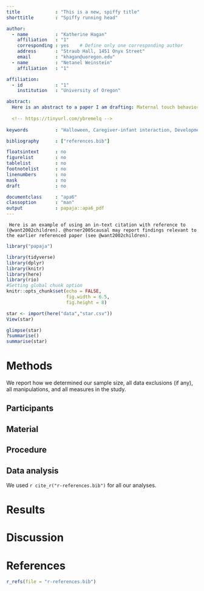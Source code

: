 ```yaml
---
title             : "This is a new, spiffy title"
shorttitle        : "Spiffy running head"

author: 
  - name          : "Katherine Hagan"
    affiliation   : "1"
    corresponding : yes    # Define only one corresponding author
    address       : "Straub Hall, 1451 Onyx Street"
    email         : "khagan@uoregon.edu"
  - name          : "Netanel Weinstein"
    affiliation   : "1"

affiliation:
  - id            : "1"
    institution   : "University of Oregon"

abstract: 
  Here is an abstract to a paper I am drafting: Maternal touch behaviors form the basis for early mother-infant communication and influence the emergence of the infant’s capacity for emotion regulation. Despite evidence of the primacy of touch in the early caregiving relationship and formation of attachment, little is known about precursors to [individual differences in] maternal touch behaviors. Maternal psychopathology may not only influence maternal touch behaviors, but may also moderate the regulatory effects of touch behaviors on infants. In the present study, behavioral coding of maternal touch and infant gaze behaviors was used to characterize behaviors during the reunion phase of the Still-Face (SF) procedure. Measures of infant respiratory sinus arrhythmia (RSA) during this same reunion were also examined to investigate the possibility that vagal recovery from the stress of the SF varies as a function of maternal, infant-directed touch. Associations between maternal report of trauma symptoms, touch behaviors, and infant RSA were also explored. Mothers spent approximately 55 percent of the SF reunion engaged in infant-directed touch, much of which was marked by affectionate and stimulatory features. While maternal trauma symptoms were unrelated to measures of maternal touch and infant gaze behaviors, maternal report of trauma exposure in childhood demonstrated a marginally significant, negative correlation of modest effect size with total touch on reunion. Expected associations between maternal trauma symptomatology and infant RSA did not hold. Nor did touch behaviors exhibit associations with infant RSA. Psychological and methodological accounts of the null findings are discussed, as are recommendations for programmatic research in the area of maternal touch behaviors, infant emotion regulation, and antecedents to each. 
  
  <!-- https://tinyurl.com/ybremelq -->
  
keywords          : "Halloween, Caregiver-infant interaction, Development, Demo"

bibliography      : ["references.bib"]

floatsintext      : no
figurelist        : no
tablelist         : no
footnotelist      : no
linenumbers       : no
mask              : no
draft             : no

documentclass     : "apa6"
classoption       : "man"
output            : papaja::apa6_pdf
---
```


     Here is an example of using an in-text citation with reference to (@want2002children). @horner2005causal may report findings relevant to the earlier referenced paper (see @want2002children). 

```r
library("papaja")
```

```r
library(tidyverse)
library(dplyr)
library(knitr)
library(here)
library(rio)
#Setting global chunk option
knitr::opts_chunk$set(echo = FALSE,
                      fig.width = 6.5, 
                      fig.height = 8)

star <- import(here("data","star.csv"))
View(star)

glimpse(star)
?summarise()
summarise(star)

```



# Methods
We report how we determined our sample size, all data exclusions (if any), all manipulations, and all measures in the study. <!-- 21-word solution (Simmons, Nelson & Simonsohn, 2012; retrieved from http://ssrn.com/abstract=2160588) -->

## Participants

## Material

## Procedure

## Data analysis
We used `r cite_r("r-references.bib")` for all our analyses.


# Results

# Discussion


\newpage

# References
```r
r_refs(file = "r-references.bib")
```

\begingroup
\setlength{\parindent}{-0.5in}
\setlength{\leftskip}{0.5in}

<div id = "refs"></div>
\endgroup
